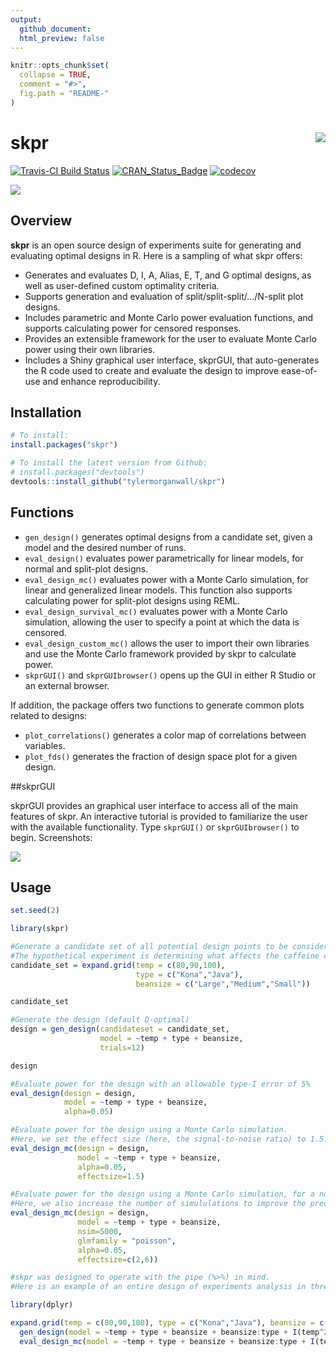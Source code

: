 ```yaml
---
output: 
  github_document:
  html_preview: false
---
```


```r
knitr::opts_chunk$set(
  collapse = TRUE,
  comment = "#>",
  fig.path = "README-"
)
```

# skpr <img src="man/figures/skprlogo.png" align="right" />

[![Travis-CI Build Status](https://travis-ci.org/tylermorganwall/skpr.svg?branch=master)](https://travis-ci.org/tylermorganwall/skpr)
[![CRAN_Status_Badge]( http://www.r-pkg.org/badges/version-ago/skpr)](http://cran.r-project.org/package=skpr)
[![codecov](https://codecov.io/gh/tylermorganwall/skpr/branch/master/graph/badge.svg)](https://codecov.io/gh/tylermorganwall/skpr)

<img src="man/figures/vidguigif.gif" ></img>

## Overview

**skpr** is an open source design of experiments suite for generating and evaluating optimal designs in R. Here is a sampling of what skpr offers: 

* Generates and evaluates D, I, A, Alias, E, T, and G optimal designs, as well as user-defined custom optimality criteria. 
* Supports generation and evaluation of split/split-split/.../N-split plot designs. 
* Includes parametric and Monte Carlo power evaluation functions, and supports calculating power for censored responses. 
* Provides an extensible framework for the user to evaluate Monte Carlo power using their own libraries. 
* Includes a Shiny graphical user interface, skprGUI, that auto-generates the R code used to create and evaluate the design to improve ease-of-use and enhance reproducibility.

## Installation

```r
# To install:
install.packages("skpr")

# To install the latest version from Github:
# install.packages("devtools")
devtools::install_github("tylermorganwall/skpr")
```

## Functions

* `gen_design()` generates optimal designs from a candidate set, given a model and the desired number of runs.
* `eval_design()` evaluates power parametrically for linear models, for normal and split-plot designs.
* `eval_design_mc()` evaluates power with a Monte Carlo simulation, for linear and generalized linear models. This function also supports calculating power for split-plot designs using REML. 
* `eval_design_survival_mc()` evaluates power with a Monte Carlo simulation, allowing the user to specify a point at which the data is censored.
* `eval_design_custom_mc()` allows the user to import their own libraries and use the Monte Carlo framework provided by skpr to calculate power.
* `skprGUI()` and `skprGUIbrowser()` opens up the GUI in either R Studio or an external browser.

If addition, the package offers two functions to generate common plots related to designs:

* `plot_correlations()` generates a color map of correlations between variables.
* `plot_fds()` generates the fraction of design space plot for a given design.

##skprGUI
 
skprGUI provides an graphical user interface to access all of the main features of skpr. An interactive tutorial is provided to familiarize the user with the available functionality. Type `skprGUI()` or `skprGUIbrowser()` to begin. Screenshots:

<img src="man/figures/skprGUIcomp.png" align="center"></img>


## Usage

```r
set.seed(2)
```

```r
library(skpr)

#Generate a candidate set of all potential design points to be considered in the experiment
#The hypothetical experiment is determining what affects the caffeine content in coffee
candidate_set = expand.grid(temp = c(80,90,100), 
                            type = c("Kona","Java"),
                            beansize = c("Large","Medium","Small"))

candidate_set

#Generate the design (default D-optimal)
design = gen_design(candidateset = candidate_set, 
                    model = ~temp + type + beansize,
                    trials=12)

design

#Evaluate power for the design with an allowable type-I error of 5%
eval_design(design = design,
            model = ~temp + type + beansize,
            alpha=0.05)

#Evaluate power for the design using a Monte Carlo simulation. 
#Here, we set the effect size (here, the signal-to-noise ratio) to 1.5.
eval_design_mc(design = design,
               model = ~temp + type + beansize,
               alpha=0.05,
               effectsize=1.5)

#Evaluate power for the design using a Monte Carlo simulation, for a non-normal response. 
#Here, we also increase the number of simululations to improve the precision of the results.
eval_design_mc(design = design,
               model = ~temp + type + beansize,
               nsim=5000,
               glmfamily = "poisson",
               alpha=0.05,
               effectsize=c(2,6))

#skpr was designed to operate with the pipe (%>%) in mind. 
#Here is an example of an entire design of experiments analysis in three lines:

library(dplyr)

expand.grid(temp = c(80,90,100), type = c("Kona","Java"), beansize = c("Large","Medium","Small")) %>%
  gen_design(model = ~temp + type + beansize + beansize:type + I(temp^2), trials=24, optimality="I") %>%
  eval_design_mc(model = ~temp + type + beansize + beansize:type + I(temp^2), alpha=0.05)

```

